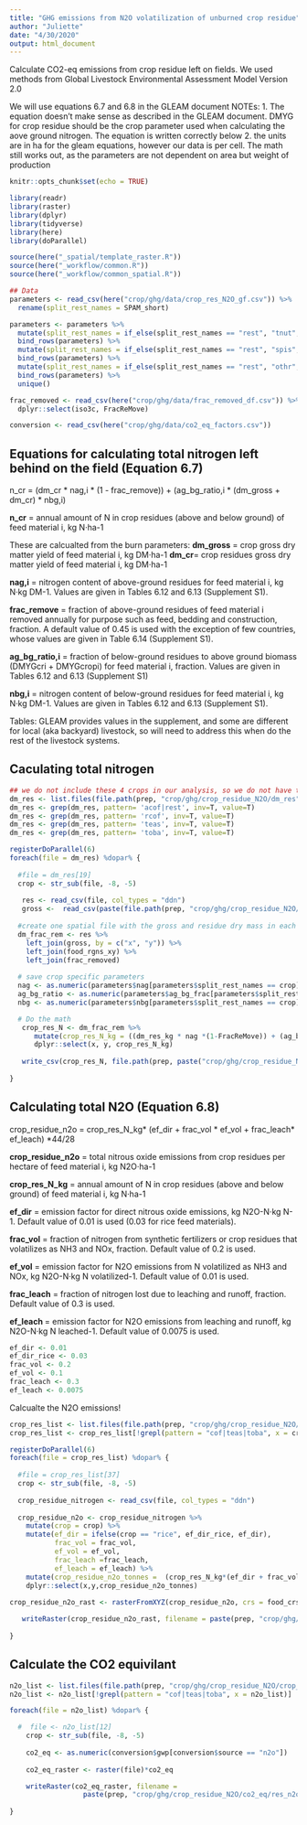 ```yaml
---
title: "GHG emissions from N2O volatilization of unburned crop residue"
author: "Juliette"
date: "4/30/2020"
output: html_document
---
```


Calculate CO2-eq emissions from crop residue left on fields. We used methods from Global Livestock Environmental Assessment Model Version 2.0

We will use equations 6.7 and 6.8 in the GLEAM document
NOTEs:
1. The equation doesn't make sense as described in the GLEAM document. DMYG for crop residue should be the crop parameter used when calculating the aove ground nitrogen. The equation is written correctly below
2. the units are in ha for the gleam equations, however our data is per cell. The math still works out, as the parameters are not dependent on area but weight of production

```r
knitr::opts_chunk$set(echo = TRUE)
```

```r
library(readr)
library(raster)
library(dplyr)
library(tidyverse)
library(here)
library(doParallel)

source(here("_spatial/template_raster.R"))
source(here("_workflow/common.R"))
source(here("_workflow/common_spatial.R"))

## Data
parameters <- read_csv(here("crop/ghg/data/crop_res_N2O_gf.csv")) %>% 
  rename(split_rest_names = SPAM_short)

parameters <- parameters %>% 
  mutate(split_rest_names = if_else(split_rest_names == "rest", "tnut", split_rest_names)) %>% 
  bind_rows(parameters) %>% 
  mutate(split_rest_names = if_else(split_rest_names == "rest", "spis", split_rest_names)) %>% 
  bind_rows(parameters) %>% 
  mutate(split_rest_names = if_else(split_rest_names == "rest", "othr", split_rest_names)) %>% 
  bind_rows(parameters) %>% 
  unique()

frac_removed <- read_csv(here("crop/ghg/data/frac_removed_df.csv")) %>% 
  dplyr::select(iso3c, FracReMove)

conversion <- read_csv(here("crop/ghg/data/co2_eq_factors.csv"))
```

## Equations for calculating total nitrogen left behind on the field (Equation 6.7)

n_cr = (dm_cr * nag,i * (1 - frac_remove)) + (ag_bg_ratio,i * (dm_gross + dm_cr) * nbg,i)

**n_cr** = annual amount of N in crop residues (above and below ground) of feed material i, kg N·ha-1

These are calcualted from the burn parameters:
**dm_gross** = crop gross dry matter yield of feed material i, kg DM·ha-1
**dm_cr**= crop residues gross dry matter yield of feed material i, kg DM·ha-1

**nag,i** = nitrogen content of above-ground residues for feed material i, kg N·kg DM-1. Values are given in Tables 6.12 and 6.13 (Supplement S1).

**frac_remove** = fraction of above-ground residues of feed material i removed annually for purpose such as feed, bedding and construction, fraction. A default value of 0.45 is used with the exception of few countries, whose values are given in Table 6.14 (Supplement S1).

**ag_bg_ratio,i** = fraction of below-ground residues to above ground biomass (DMYGcri + DMYGcropi) for feed material i, fraction. Values are given in Tables 6.12 and 6.13 (Supplement S1)

**nbg,i** = nitrogen content of below-ground residues for feed material i, kg N·kg DM-1. Values are given in Tables 6.12 and 6.13 (Supplement S1).

Tables:
GLEAM provides values in the supplement, and some are different for local (aka backyard) livestock, so will need to address this when do the rest of the livestock systems.

## Caculating total nitrogen 

```r
## we do not include these 4 crops in our analysis, so we do not have the parameters for them. Need to remove them to make the loop run properly
dm_res <- list.files(file.path(prep, "crop/ghg/crop_residue_N2O/dm_res"), full = TRUE)
dm_res <- grep(dm_res, pattern= 'acof|rest', inv=T, value=T)
dm_res <- grep(dm_res, pattern= 'rcof', inv=T, value=T)
dm_res <- grep(dm_res, pattern= 'teas', inv=T, value=T)
dm_res <- grep(dm_res, pattern= 'toba', inv=T, value=T)

registerDoParallel(6)   
foreach(file = dm_res) %dopar% {
  
  #file = dm_res[19]
  crop <- str_sub(file, -8, -5)
  
   res <- read_csv(file, col_types = "ddn")
   gross <-  read_csv(paste(file.path(prep, "crop/ghg/crop_residue_N2O/dm_gross/dm_gross_"), crop, ".csv", sep = ""), col_types = "ddn")
  
  #create one spatial file with the gross and residue dry mass in each cell and the ISO3 value
  dm_frac_rem <- res %>% 
    left_join(gross, by = c("x", "y")) %>% 
    left_join(food_rgns_xy) %>% 
    left_join(frac_removed)
  
  # save crop specific parameters
  nag <- as.numeric(parameters$nag[parameters$split_rest_names == crop])
  ag_bg_ratio <- as.numeric(parameters$ag_bg_frac[parameters$split_rest_names == crop])
  nbg <- as.numeric(parameters$nbg[parameters$split_rest_names == crop])

  # Do the math
   crop_res_N <- dm_frac_rem %>% 
      mutate(crop_res_N_kg = ((dm_res_kg * nag *(1-FracReMove)) + (ag_bg_ratio * (dm_gross_kg + dm_res_kg) * nbg))) %>%
      dplyr::select(x, y, crop_res_N_kg)
  
   write_csv(crop_res_N, file.path(prep, paste("crop/ghg/crop_residue_N2O/crop_res_nitrogen/crop_res_N_", crop, ".csv", sep = "")))
   
}


```


## Calculating total N2O (Equation 6.8)

crop_residue_n2o = crop_res_N_kg* (ef_dir + frac_vol * ef_vol + frac_leach* ef_leach) *44/28

**crop_residue_n2o** = total nitrous oxide emissions from crop residues per hectare of feed material i, kg N2O·ha-1

**crop_res_N_kg** = annual amount of N in crop residues (above and below ground) of feed material i, kg N·ha-1

**ef_dir** = emission factor for direct nitrous oxide emissions, kg N2O-N·kg N-1. Default value of 0.01 is used
(0.03 for rice feed materials).

**frac_vol** = fraction of nitrogen from synthetic fertilizers or crop residues that volatilizes as NH3 and NOx,
fraction. Default value of 0.2 is used.

**ef_vol** = emission factor for N2O emissions from N volatilized as NH3 and NOx, kg N2O-N·kg N volatilized-1.
Default value of 0.01 is used.

**frac_leach** = fraction of nitrogen lost due to leaching and runoff, fraction. Default value of 0.3 is used.

**ef_leach **= emission factor for N2O emissions from leaching and runoff, kg N2O-N·kg N leached-1. Default value
of 0.0075 is used.

```r
ef_dir <- 0.01
ef_dir_rice <- 0.03
frac_vol <- 0.2
ef_vol <- 0.1
frac_leach <- 0.3
ef_leach <- 0.0075
```

Calcualte the N2O emissions!
```r
crop_res_list <- list.files(file.path(prep, "crop/ghg/crop_residue_N2O/crop_res_nitrogen"), full = TRUE)
crop_res_list <- crop_res_list[!grepl(pattern = "cof|teas|toba", x = crop_res_list)]

registerDoParallel(6)   
foreach(file = crop_res_list) %dopar% {
  
  #file = crop_res_list[37]
  crop <- str_sub(file, -8, -5)
  
  crop_residue_nitrogen <- read_csv(file, col_types = "ddn") 
  
  crop_residue_n2o <- crop_residue_nitrogen %>% 
    mutate(crop = crop) %>% 
    mutate(ef_dir = ifelse(crop == "rice", ef_dir_rice, ef_dir),
           frac_vol = frac_vol,
           ef_vol = ef_vol,
           frac_leach =frac_leach,
           ef_leach = ef_leach) %>% 
    mutate(crop_residue_n2o_tonnes =  (crop_res_N_kg*(ef_dir + frac_vol*ef_vol + frac_leach*ef_leach)*44/28)/1000) %>% 
    dplyr::select(x,y,crop_residue_n2o_tonnes)
   
crop_residue_n2o_rast <- rasterFromXYZ(crop_residue_n2o, crs = food_crs)

   writeRaster(crop_residue_n2o_rast, filename = paste(prep, "crop/ghg/crop_residue_N2O/crop_residue_N2O/crop_res_N2O_", crop, ".tif", sep = ""), format="GTiff", overwrite = TRUE)
   
}

```

## Calculate the CO2 equivilant
```r
n2o_list <- list.files(file.path(prep, "crop/ghg/crop_residue_N2O/crop_residue_N2O"), full = TRUE)
n2o_list <- n2o_list[!grepl(pattern = "cof|teas|toba", x = n2o_list)]

foreach(file = n2o_list) %dopar% {

  #  file <- n2o_list[12]
    crop <- str_sub(file, -8, -5)
    
    co2_eq <- as.numeric(conversion$gwp[conversion$source == "n2o"])
  
    co2_eq_raster <- raster(file)*co2_eq

    writeRaster(co2_eq_raster, filename =
                  paste(prep, "crop/ghg/crop_residue_N2O/co2_eq/res_n2o_co2eq_",crop,".tif", sep = ""), format="GTiff", overwrite=TRUE)
    
}


```








